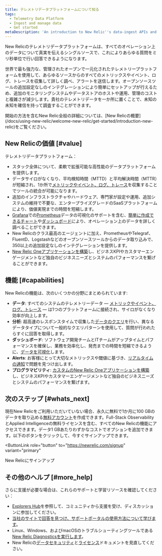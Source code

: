 ```yaml
---
title: テレメトリデータプラットフォームについて知る
tags:
  - Telemetry Data Platform
  - Ingest and manage data
  - Get started
metaDescription: 'An introduction to New Relic''s data-ingest APIs and SDKs: ways to programmatically send custom, non-default data to your New Relic account.'
---
```


New Relicのテレメトリデータプラットフォームは、すべてのオペレーション上のデータについて真実を伝えるシングルソースで、これによりあらゆる質問をミリ秒単位で行い回答できるようになります。

世界で最も強力な、管理されたオープンで一元化されたテレメトリープラットフォームを使用して、あらゆるソースからのすべてのメトリックスやイベント、ログ、トレースを収集して詳しく調べ、アラートを送信します。オープンソースツールの追加設定なしのインテグレーションにより簡単にセットアップが行えるため、追加のモニタリングシステムやデータストアのホストや運用、管理のコストと複雑さが減少します。貴社のテレメトリデータを一か所に置くことで、未知の未知を確信を持って調査することができます。

<Callout variant="tip">
  開始の方法を含むNew Relic全般の詳細については、[New Relicの概要](/docs/using-new-relic/welcome-new-relic/get-started/introduction-new-relic)をご覧ください。
</Callout>

## New Relicの価値 [#value]

テレメトリデータプラットフォーム：

* スタック全体について、柔軟で拡張可能な高性能のデータプラットフォームを提供します。
* データサイロがなくなり、平均検知時間（MTTD）と平均解決時間（MTTR）が短縮され、1か所で[メトリックやイベント、ログ、トレース](/docs/using-new-relic/data/understand-data/new-relic-data-types)を収集することでツールの統合が可能になります。
* 追加のインフラストラクチャやハードウェア、専門家が設定や運用、追加システムの維持で不要な、エンタープライズグレードのSaaSプラットフォームにより、価値実現までの時間を短縮します。
* [Grafana](/docs/integrations/grafana-integrations/get-started/grafana-support-prometheus-promql)での[Prometheus](/docs/integrations/prometheus-integrations/install-configure/set-your-prometheus-remote-write-integration)データの可視化のサポートを含む、[簡単に作成できるチャート](/docs/query-your-data/explore-query-data/query-builder/use-advanced-nrql-mode-specify-data)や[ダッシュボード](/docs/query-your-data/explore-query-data/dashboards/introduction-new-relic-one-dashboards)により、オペレーション上のデータを詳しく調べることができます。
* New Relicのクラス最高のエージェントに加え、PrometheusやTelegraf、FluentD、Logstashなどのオープンソースツールからのデータ取り込みで、350以上の追加設定なしのインテグレーションを提供します。
* [New Relic Oneアプリケーションを構築](/docs/new-relic-one/use-new-relic-one/build-new-relic-one/new-relic-one-build-your-own-custom-new-relic-one-application)し、ビジネスKPIやカスタマーエンゲージメントなど独自のビジネスニーズとシステムのパフォーマンスを繋げることができます。

## 機能 [#capabilities]

New Relicの機能は、次のいくつかの分野にまとめられています:

* **データ**: すべてのシステムのテレメトリーデータ — [メトリックやイベント、ログ、トレース](/docs/using-new-relic/data/understand-data/new-relic-data-types) — は1つのプラットフォームに接続され、サイロがなくなり効率が向上します。
* **分析**: 超高速のレスポンスタイムで収集した[データのクエリ](/docs/using-new-relic/data/understand-data/query-new-relic-data)を行い、異なるデータタイプについて一般的なクエリパターンを使用して、質問が行われたらすぐに回答を取得します。
* **ダッシュボード**: ソフトウェア開発チームとITチームがアップタイムとパフォーマンスを確保し、業務を効率化し、発売までの時間を短縮できるように、[データを可視化](/docs/dashboards/new-relic-one-dashboards/get-started/introduction-new-relic-one-dashboards)します。
* **Alerts**: お客様にとって大切なメトリックスや閾値に基づき、[リアルタイムの通知](/docs/alerts/new-relic-alerts/getting-started/new-relic-alerts-concepts-workflow)で問題を見つけ出します。
* **プログラマビリティ**: [カスタムのNew Relic Oneアプリケーションを構築](/docs/new-relic-one/use-new-relic-one/build-new-relic-one/new-relic-one-build-your-own-custom-new-relic-one-application)し、ビジネスKPIやカスタマーエンゲージメントなど独自のビジネスニーズとシステムのパフォーマンスを繋げます。

## 次のステップ [#whats_next]

現在New Relicをご利用いただいていない場合、永久に無料で1か月に100 GBのデータを取り込める[無料アカウント](http://www.newrelic.com/pricing)を作成できます。Full-Stack ObservabilityとApplied Intelligenceの無料ライセンスを含む、すべてのNew Relicの機能にアクセスできます。データ1 GBあたりわずかなコストでオプションを追加できます。以下のボタンをクリックして、今すぐサインアップできます。

<ButtonLink
  role="button"
  to="https://newrelic.com/signup"
  variant="primary"
>
  New Relicにサインアップ
</ButtonLink>

## その他のヘルプ [#more_help]

さらに支援が必要な場合は、これらのサポートと学習リソースを確認してください：

* [Explorers Hub](https://discuss.newrelic.com/)を参照して、コミュニティから支援を受け、ディスカッションに参加してください。
* [当社のサイトで回答を見つけ、サポートポータルの使用方法について学びます](/docs/using-new-relic/welcome-new-relic/get-started/find-help-use-support-portal)。
* Linux、Windows、およびmacOSのトラブルシューティングツールである[New Relic Diagnosticsを実行します](/docs/using-new-relic/cross-product-functions/troubleshooting/new-relic-diagnostics)。
* New Relicの[データセキュリティ](/docs/security)と[ライセンス](/docs/licenses)ドキュメントを見直してください。
